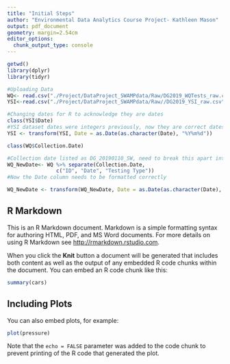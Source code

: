 ```yaml
---
title: "Initial Steps"
author: "Environmental Data Analytics Course Project- Kathleen Mason"
output: pdf_document
geometry: margin=2.54cm
editor_options: 
  chunk_output_type: console
---
```


```r
getwd()
library(dplyr)
library(tidyr)

#Uploading Data
WQ<- read.csv("./Project/DataProject_SWAMPdata/Raw/DG2019_WQTests_raw.csv")
YSI<-read.csv("./Project/DataProject_SWAMPdata/Raw//DG2019_YSI_raw.csv")

#Changing dates for R to acknowledge they are dates
class(YSI$Date)
#YSI dataset dates were integers previously, now they are correct dates
YSI <- transform(YSI, Date = as.Date(as.character(Date), "%Y%m%d"))

class(WQ$Collection.Date)

#Collection date listed as DG_20190110_SW, need to break this apart into 3 different collumns
WQ_NewDate<- WQ %>% separate(Collection.Date, 
                c("ID", "Date", "Testing Type"))
#Now the Date column needs to be formatted correctly

WQ_NewDate <- transform(WQ_NewDate, Date = as.Date(as.character(Date), "%Y%m%d"))
```

## R Markdown

This is an R Markdown document. Markdown is a simple formatting syntax for authoring HTML, PDF, and MS Word documents. For more details on using R Markdown see <http://rmarkdown.rstudio.com>.

When you click the **Knit** button a document will be generated that includes both content as well as the output of any embedded R code chunks within the document. You can embed an R code chunk like this:

```r
summary(cars)
```

## Including Plots

You can also embed plots, for example:

```r
plot(pressure)
```

Note that the `echo = FALSE` parameter was added to the code chunk to prevent printing of the R code that generated the plot.
